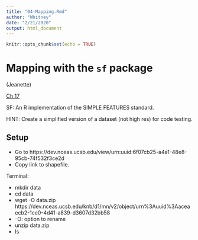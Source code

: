 ```yaml
---
title: "04-Mapping.Rmd"
author: "Whitney"
date: "2/21/2020"
output: html_document
---
```


```r
knitr::opts_chunk$set(echo = TRUE)
```

# Mapping with the `sf` package
(Jeanette)

[Ch 17](https://science-for-nature-and-people.github.io/2020-data-collab-workshop/2020-02-snapp/spatial-vector-analysis-using-sf.html)

SF: An R implementation of the SIMPLE FEATURES standard.

HINT: Create a simplified version of a dataset (not high res) for code testing. 

## Setup 
* Go to https://dev.nceas.ucsb.edu/view/urn:uuid:6f07cb25-a4a1-48e8-95cb-74f532f3ce2d
* Copy link to shapefile.

Terminal: 

* mkdir data
* cd data
* wget -O data.zip https://dev.nceas.ucsb.edu/knb/d1/mn/v2/object/urn%3Auuid%3Aaceaecb2-1ce0-4d41-a839-d3607d32bb58
* -O: option to rename
* unzip data.zip
* ls

```r

```

